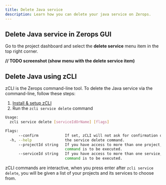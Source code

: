 ```yaml
---
title: Delete Java service
description: Learn how you can delete your java service on Zerops.
---
```


## Delete Java service in Zerops GUI

Go to the project dashboard and select the **delete service** menu item in the top right corner.

**// TODO screenshot (show menu with the delete service item)**

## Delete Java using zCLI

zCLI is the Zerops command-line tool. To delete the Java service via the command-line, follow these steps:

1. [Install & setup zCLI](/references/cli)
2. Run the `zcli service delete` command

```sh
Usage:
  zcli service delete [serviceIdOrName] [flags]

Flags:
      --confirm            If set, zCLI will not ask for confirmation of destructive operations.
  -h, --help               the service delete command.
      --projectId string   If you have access to more than one project, you must specify the project ID for which the
                           command is to be executed.
      --serviceId string   If you have access to more than one service, you must specify the service ID for which the
                           command is to be executed.
```

zCLI commands are interactive, when you press enter after `zcli service delete`, you will be given a list of your projects and its services to choose from.
